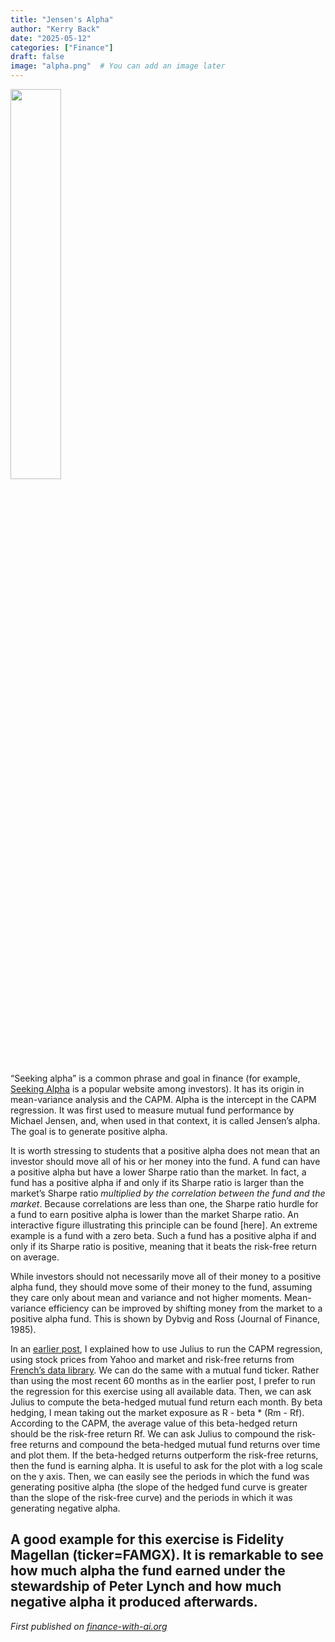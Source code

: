 ```yaml
---
title: "Jensen's Alpha"
author: "Kerry Back"
date: "2025-05-12"
categories: ["Finance"]
draft: false
image: "alpha.png"  # You can add an image later
---
```


![](alpha.png){width=40% fig-align="center"}

"Seeking alpha" is a common phrase and goal in finance (for example, [Seeking Alpha](https://seekingalpha.com/) is a popular website among investors).  It has its origin in mean-variance analysis and the CAPM.  Alpha is the intercept in the CAPM regression.  It was first used to measure mutual fund performance by Michael Jensen, and, when used in that context, it is called Jensen's alpha.  The goal is to generate positive alpha.

It is worth stressing to students that a positive alpha does not mean that an investor should move all of his or her money into the fund.  A fund can have a positive alpha but have a lower Sharpe ratio than the market.  In fact, a fund has a positive alpha if and only if its Sharpe ratio is larger than the market's Sharpe ratio *multiplied by the correlation between the fund and the market*.  Because correlations are less than one, the Sharpe ratio hurdle for a fund to earn positive alpha is lower than the market Sharpe ratio.  An interactive figure illustrating this principle can be found [here].  An extreme example is a fund with a zero beta.  Such a fund has a positive alpha if and only if its Sharpe ratio is positive, meaning that it beats the risk-free return on average.

While investors should not necessarily move all of their money to a positive alpha fund, they should move some of their money to the fund, assuming they care only about mean and variance and not higher moments.  Mean-variance efficiency can be improved by shifting money from the market to a positive alpha fund.  This is shown by Dybvig and Ross (Journal of Finance, 1985).

In an [earlier post](https://finance-with-ai/02-capm), I explained how to use Julius to run the CAPM regression, using stock prices from Yahoo and market and risk-free returns from [French's data library](https://mba.tuck.dartmouth.edu/pages/faculty/ken.french/data_library.html).  We can do the same with a mutual fund ticker.  Rather than using the most recent 60 months as in the earlier post, I prefer to run the regression for this exercise using all available data.  Then, we can ask Julius to compute the beta-hedged mutual fund return each month.  By beta hedging, I mean taking out the market exposure as
R - beta * (Rm - Rf).  According to the CAPM, the average value of this beta-hedged return should be the risk-free return Rf.  We can ask Julius to compound the risk-free returns and compound the beta-hedged mutual fund returns over time and plot them.  If the beta-hedged returns outperform the risk-free returns, then the fund is earning alpha.  It is useful to ask for the plot with a log scale on the y axis.  Then, we can easily see the periods in which the fund was generating positive alpha (the slope of the hedged fund curve is greater than the slope of the risk-free curve) and the periods in which it was generating negative alpha.

A good example for this exercise is Fidelity Magellan (ticker=FAMGX).  It is remarkable to see how much alpha the fund earned under the stewardship of Peter Lynch and how much negative alpha it produced afterwards.
---

*First published on [finance-with-ai.org](https://finance-with-ai.org)* 